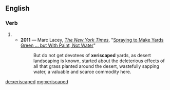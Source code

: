 ==English==

===Verb===
{{head|en|verb form}}

# {{en-past of|xeriscape}}
#* '''2011''' — Marc Lacey, ''[[w:The New York Times|The New York Times]]'', "[http://www.nytimes.com/2011/04/10/us/10grass.html?_r=1&nl=todaysheadlines&emc=tha23 Spraying to Make Yards Green ... but With Paint, Not Water]"
#*: But do not get devotees of '''xeriscaped''' yards, as desert landscaping is known, started about the deleterious effects of all that grass planted around the desert, wastefully sapping water, a valuable and scarce commodity here.

[[de:xeriscaped]]
[[mg:xeriscaped]]